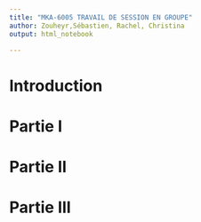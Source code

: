 ```yaml
---
title: "MKA-6005 TRAVAIL DE SESSION EN GROUPE"
author: Zouheyr,Sébastien, Rachel, Christina
output: html_notebook

---
```

# Introduction

# Partie I
# Partie II
# Partie III
